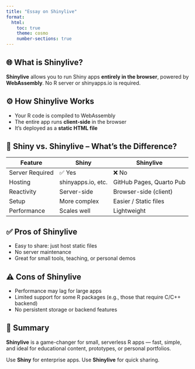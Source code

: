 ```yaml
---
title: "Essay on Shinylive"
format:
  html:
    toc: true
    theme: cosmo
    number-sections: true
---
```


## 🌐 What is Shinylive?

**Shinylive** allows you to run Shiny apps **entirely in the browser**, powered by **WebAssembly**. No R server or shinyapps.io is required.

## ⚙️ How Shinylive Works

-   Your R code is compiled to WebAssembly
-   The entire app runs **client-side** in the browser
-   It's deployed as a **static HTML file**

## 🔁 Shiny vs. Shinylive – What’s the Difference?

| Feature         | Shiny              | Shinylive                |
|-----------------|--------------------|--------------------------|
| Server Required | ✅ Yes             | ❌ No                    |
| Hosting         | shinyapps.io, etc. | GitHub Pages, Quarto Pub |
| Reactivity      | Server-side        | Browser-side (client)    |
| Setup           | More complex       | Easier / Static files    |
| Performance     | Scales well        | Lightweight              |

## ✅ Pros of Shinylive

-   Easy to share: just host static files
-   No server maintenance
-   Great for small tools, teaching, or personal demos

## ⚠️ Cons of Shinylive

-   Performance may lag for large apps
-   Limited support for some R packages (e.g., those that require C/C++ backend)
-   No persistent storage or backend features

## 🧠 Summary

**Shinylive** is a game-changer for small, serverless R apps — fast, simple, and ideal for educational content, prototypes, or personal portfolios.

Use **Shiny** for enterprise apps. Use **Shinylive** for quick sharing.
